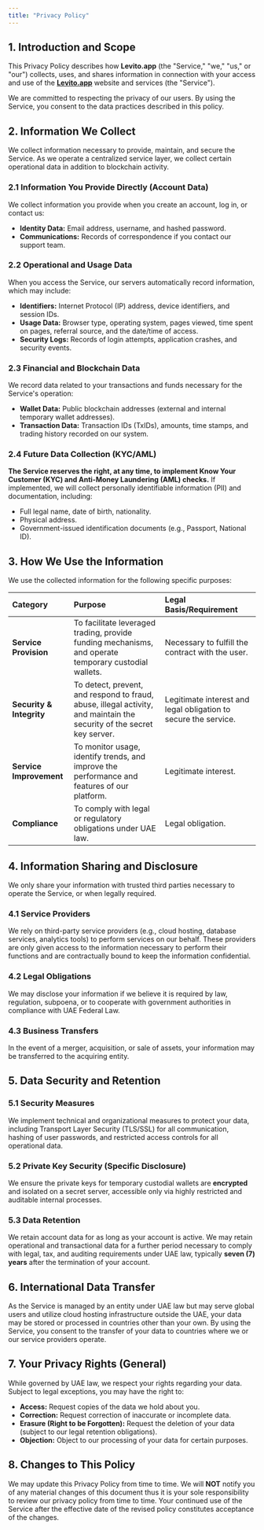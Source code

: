 ```yaml
---
title: "Privacy Policy"
---
```


## 1. Introduction and Scope

This Privacy Policy describes how **Levito.app** (the "Service," "we," "us," or "our") collects, uses, and shares information in connection with your access and use of the [**Levito.app**](http://Levito.app) website and services (the "Service").

We are committed to respecting the privacy of our users. By using the Service, you consent to the data practices described in this policy.

## 2. Information We Collect

We collect information necessary to provide, maintain, and secure the Service. As we operate a centralized service layer, we collect certain operational data in addition to blockchain activity.

### 2.1 Information You Provide Directly (Account Data)

We collect information you provide when you create an account, log in, or contact us:

- **Identity Data:** Email address, username, and hashed password.
- **Communications:** Records of correspondence if you contact our support team.

### 2.2 Operational and Usage Data

When you access the Service, our servers automatically record information, which may include:

- **Identifiers:** Internet Protocol (IP) address, device identifiers, and session IDs.
- **Usage Data:** Browser type, operating system, pages viewed, time spent on pages, referral source, and the date/time of access.
- **Security Logs:** Records of login attempts, application crashes, and security events.

### 2.3 Financial and Blockchain Data

We record data related to your transactions and funds necessary for the Service's operation:

- **Wallet Data:** Public blockchain addresses (external and internal temporary wallet addresses).
- **Transaction Data:** Transaction IDs (TxIDs), amounts, time stamps, and trading history recorded on our system.

### 2.4 Future Data Collection (KYC/AML)

**The Service reserves the right, at any time, to implement Know Your Customer (KYC) and Anti-Money Laundering (AML) checks.** If implemented, we will collect personally identifiable information (PII) and documentation, including:

- Full legal name, date of birth, nationality.
- Physical address.
- Government-issued identification documents (e.g., Passport, National ID).

## 3. How We Use the Information

We use the collected information for the following specific purposes:

| **Category**             | **Purpose**                                                                                                            | **Legal Basis/Requirement**                                     |
| :----------------------- | :--------------------------------------------------------------------------------------------------------------------- | :-------------------------------------------------------------- |
| **Service Provision**    | To facilitate leveraged trading, provide funding mechanisms, and operate temporary custodial wallets.                  | Necessary to fulfill the contract with the user.                |
| **Security & Integrity** | To detect, prevent, and respond to fraud, abuse, illegal activity, and maintain the security of the secret key server. | Legitimate interest and legal obligation to secure the service. |
| **Service Improvement**  | To monitor usage, identify trends, and improve the performance and features of our platform.                           | Legitimate interest.                                            |
| **Compliance**           | To comply with legal or regulatory obligations under UAE law.                                                          | Legal obligation.                                               |

## 4. Information Sharing and Disclosure

We only share your information with trusted third parties necessary to operate the Service, or when legally required.

### 4.1 Service Providers

We rely on third-party service providers (e.g., cloud hosting, database services, analytics tools) to perform services on our behalf. These providers are only given access to the information necessary to perform their functions and are contractually bound to keep the information confidential.

### 4.2 Legal Obligations

We may disclose your information if we believe it is required by law, regulation, subpoena, or to cooperate with government authorities in compliance with UAE Federal Law.

### 4.3 Business Transfers

In the event of a merger, acquisition, or sale of assets, your information may be transferred to the acquiring entity.

## 5. Data Security and Retention

### 5.1 Security Measures

We implement technical and organizational measures to protect your data, including Transport Layer Security (TLS/SSL) for all communication, hashing of user passwords, and restricted access controls for all operational data.

### 5.2 Private Key Security (Specific Disclosure)

We ensure the private keys for temporary custodial wallets are **encrypted** and isolated on a secret server, accessible only via highly restricted and auditable internal processes.

### 5.3 Data Retention

We retain account data for as long as your account is active. We may retain operational and transactional data for a further period necessary to comply with legal, tax, and auditing requirements under UAE law, typically **seven (7) years** after the termination of your account.

## 6. International Data Transfer

As the Service is managed by an entity under UAE law but may serve global users and utilize cloud hosting infrastructure outside the UAE, your data may be stored or processed in countries other than your own. By using the Service, you consent to the transfer of your data to countries where we or our service providers operate.

## 7. Your Privacy Rights (General)

While governed by UAE law, we respect your rights regarding your data. Subject to legal exceptions, you may have the right to:

- **Access:** Request copies of the data we hold about you.
- **Correction:** Request correction of inaccurate or incomplete data.
- **Erasure (Right to be Forgotten):** Request the deletion of your data (subject to our legal retention obligations).
- **Objection:** Object to our processing of your data for certain purposes.

## 8. Changes to This Policy

We may update this Privacy Policy from time to time. We will **NOT** notify you of any material changes of this document thus it is your sole responsibility to review our privacy policy from time to time. Your continued use of the Service after the effective date of the revised policy constitutes acceptance of the changes.